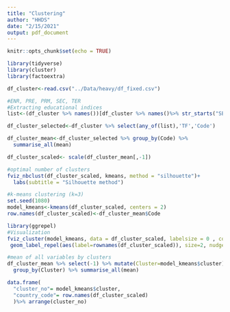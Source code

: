 ```yaml
---
title: "Clustering"
author: "HHDS"
date: "2/15/2021"
output: pdf_document
---
```


```r
knitr::opts_chunk$set(echo = TRUE)
```


```r
library(tidyverse)
library(cluster)
library(factoextra)
```


```r
df_cluster<-read.csv("../Data/heavy/df_fixed.csv")
```



```r
#ENR, PRE, PRM, SEC, TER
#Extracting educational indices
list<-(df_cluster %>% names())[df_cluster %>% names()%>% str_starts("SE.ENR|SE.PRE|SE.PRM|SE.SEC|SE.TER")]

df_cluster_selected<-df_cluster %>% select(any_of(list),'TF','Code')
```


```r
df_cluster_mean<-df_cluster_selected %>% group_by(Code) %>%
  summarise_all(mean)

df_cluster_scaled<- scale(df_cluster_mean[,-1])
```


```r
#optimal number of clusters
fviz_nbclust(df_cluster_scaled, kmeans, method = "silhouette")+
  labs(subtitle = "Silhouette method")

```

```r
#k-means clustering (k=3)
set.seed(1080)
model_kmeans<-kmeans(df_cluster_scaled, centers = 2)
row.names(df_cluster_scaled)<-df_cluster_mean$Code
```



```r
library(ggrepel)
#Visualization
fviz_cluster(model_kmeans, data = df_cluster_scaled, labelsize = 0 , color=TF)+
 geom_label_repel(aes(label=rownames(df_cluster_scaled)), size=2, nudge_y = 0.1)


```

```r
#mean of all variables by clusters
df_cluster_mean %>% select(-1) %>% mutate(Cluster=model_kmeans$cluster) %>%
  group_by(Cluster) %>% summarise_all(mean)
```


```r
data.frame(
  "cluster_no"= model_kmeans$cluster,
  "country_code"= row.names(df_cluster_scaled)
  )%>% arrange(cluster_no)
```

```r

```


